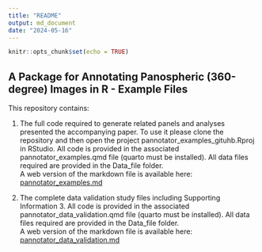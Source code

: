 ```yaml
---
title: "README"
output: md_document
date: "2024-05-16"
---
```


```r
knitr::opts_chunk$set(echo = TRUE)
```

## A Package for Annotating Panospheric (360-degree) Images in R - Example Files

This repository contains:

1.  The full code required to generate related panels and analyses presented the accompanying paper. To use it please clone the repository and then open the project pannotator_examples_gituhb.Rproj in RStudio. All code is provided in the associated pannotator_examples.qmd file (quarto must be installed). All data files required are provided in the Data_file folder.\
    A web version of the markdown file is available here: [pannotator_examples.md](pannotator_examples.md)

2.  The complete data validation study files including Supporting Information 3. All code is provided in the associated pannotator_data_validation.qmd file (quarto must be installed). All data files required are provided in the Data_file folder.\
    A web version of the markdown file is available here: [pannotator_data_validation.md](pannotator_data_validation.md)
